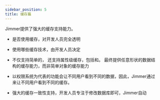 ```yaml
---
sidebar_position: 5
title: 缓存篇
---
```




Jimmer提供了强大的缓存支持能力。

-   是否使用缓存，对开发人员完全透明

-   使用哪些缓存技术，由开发人员决定

-   不仅支持简单的<ViewMore buttonText="对象缓存" variant="text"><ObjectCache/></ViewMore>，
    还支持属性级缓存，包括<ViewMore buttonText="关联缓存" variant="text"><AssociationCache/></ViewMore>和<ViewMore buttonText="计算缓存" variant="text"><CalculatedCache/></ViewMore>。
    最终提供任意形状的数据结构的缓存能力，而非简单对象的缓存能力

-   以权限系统为代表的功能会让不同用户看到不同的数据，因此，Jimmer通过<ViewMore buttonText="多视图缓存" variant="text"><MultiViewCache/></ViewMore>来让不同用户看到不同的缓存。

-   强大的缓存一致性支持，开发人员专注于修改数据库即可，Jimmer自动<ViewMore buttonText="保证数据库和缓存的一致性" variant="text"><CacheConsistencyPanel/></ViewMore>